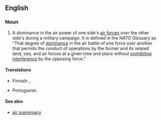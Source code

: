 ==English==

===Noun===
{{en-noun|head=[[air]] [[superiority]]|air superiorities}}

# {{label|en|warfare}} A dominance in the air power of one side's [[air force]]s over the other side's during a military campaign. It is defined in the NATO Glossary as "That degree of [[dominance]] in the air battle of one force over another that permits the conduct of operations by the former and its related land, sea, and air forces at a given time and place without [[prohibitive]] [[interference]] by the opposing force."

====Translations====
{{trans-top|dominance in the air power}}
* Finnish: {{t|fi|ilmaylivoima}}, {{t|fi|ilmanherruus}}
{{trans-mid}}
* Portuguese: {{t|pt|[[superioridade]] [[aérea]]|f}}
{{trans-bottom}}

====See also====
* [[air supremacy]]